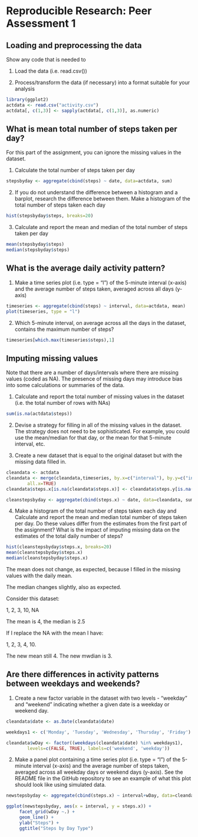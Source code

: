 Reproducible Research: Peer Assessment 1
========================================

## Loading and preprocessing the data

Show any code that is needed to

1. Load the data (i.e. read.csv())

2. Process/transform the data (if necessary) into a format suitable for your analysis

```r
library(ggplot2)
actdata <- read.csv("activity.csv")
actdata[, c(1,3)] <- sapply(actdata[, c(1,3)], as.numeric)
```

## What is mean total number of steps taken per day?

For this part of the assignment, you can ignore the missing values in the dataset.

1. Calculate the total number of steps taken per day

```r
stepsbyday <- aggregate(cbind(steps) ~ date, data=actdata, sum)
```

2. If you do not understand the difference between a histogram and a barplot, research the difference between them. Make a histogram of the total number of steps taken each day

```r
hist(stepsbyday$steps, breaks=20)
```

3. Calculate and report the mean and median of the total number of steps taken per day

```r
mean(stepsbyday$steps)
median(stepsbyday$steps)
```

## What is the average daily activity pattern?

1. Make a time series plot (i.e. type = "l") of the 5-minute interval (x-axis) and the average number of steps taken, averaged across all days (y-axis)

```r
timeseries <- aggregate(cbind(steps) ~ interval, data=actdata, mean)
plot(timeseries, type = "l")
```

2. Which 5-minute interval, on average across all the days in the dataset, contains the maximum number of steps?

```r
timeseries[which.max(timeseries$steps),1]
```

## Imputing missing values

Note that there are a number of days/intervals where there are missing values (coded as NA). The presence of missing days may introduce bias into some calculations or summaries of the data.

1. Calculate and report the total number of missing values in the dataset (i.e. the total number of rows with NAs)

```r
sum(is.na(actdata$steps))
```

2. Devise a strategy for filling in all of the missing values in the dataset. The strategy does not need to be sophisticated. For example, you could use the mean/median for that day, or the mean for that 5-minute interval, etc.

3. Create a new dataset that is equal to the original dataset but with the missing data filled in.

```r
cleandata <- actdata
cleandata <- merge(cleandata,timeseries, by.x=c("interval"), by.y=c("interval"),
        all.x=TRUE)
cleandata$steps.x[is.na(cleandata$steps.x)] <- cleandata$steps.y[is.na(cleandata$steps.x)]

cleanstepsbyday <- aggregate(cbind(steps.x) ~ date, data=cleandata, sum)
```

4. Make a histogram of the total number of steps taken each day and Calculate and report the mean and median total number of steps taken per day. Do these values differ from the estimates from the first part of the assignment? What is the impact of imputing missing data on the estimates of the total daily number of steps?

```r
hist(cleanstepsbyday$steps.x, breaks=20)
mean(cleanstepsbyday$steps.x)
median(cleanstepsbyday$steps.x)
```

The mean does not change, as expected, because I filled in the missing values with the daily mean.

The median changes slightly, also as expected.

Consider this dataset:

1, 2, 3, 10, NA

The mean is 4, the median is 2.5

If I replace the NA with the mean I have:

1, 2, 3, 4, 10.

The new mean still 4. The new mwdian is 3.
 
## Are there differences in activity patterns between weekdays and weekends?

1. Create a new factor variable in the dataset with two levels - "weekday" and "weekend" indicating whether a given date is a weekday or weekend day.

```r
cleandata$date <- as.Date(cleandata$date)

weekdays1 <- c('Monday', 'Tuesday', 'Wednesday', 'Thursday', 'Friday')

cleandata$wDay <- factor((weekdays(cleandata$date) %in% weekdays1), 
        levels=c(FALSE, TRUE), labels=c('weekend', 'weekday'))
```

2. Make a panel plot containing a time series plot (i.e. type = "l") of the 5-minute interval (x-axis) and the average number of steps taken, averaged across all weekday days or weekend days (y-axis). See the README file in the GitHub repository to see an example of what this plot should look like using simulated data.

```r
newstepsbyday <- aggregate(cbind(steps.x) ~ interval+wDay, data=cleandata, mean)

ggplot(newstepsbyday, aes(x = interval, y = steps.x)) +
     facet_grid(wDay ~.) +
     geom_line() +
     ylab("Steps") +
     ggtitle("Steps by Day Type")
```

